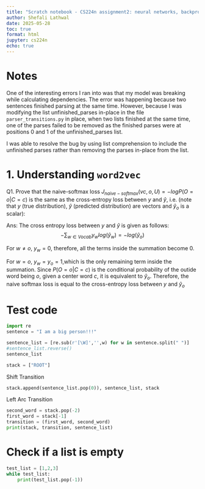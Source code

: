 ```yaml
---
title: "Scratch notebook - CS224n assignment2: neural networks, backpropagation, pytorch, dependency parsing"
author: Shefali Lathwal
date: 2025-05-28
toc: true
format: html
jupyter: cs224n
echo: true
---
```


# Notes
One of the interesting errors I ran into was that my model was breaking while calculating dependencies. The error was happening because two sentences finished parsing at the same time. However, because I was modifying the list unfinished_parses in-place in the file `parser_transitions.py` in place, when two lists finished at the same time, one of the parses failed to be removed as the finished parses were at positions 0 and 1 of the unfinished_parses list. 

I was able to resolve the bug by using list comprehension to include the unfinished parses rather than removing the parses in-place from the list.

# 1. Understanding `word2vec`

Q1. Prove that the naive-softmax loss $J_{naive-softmax}(vc, o, U) = − log P(O = o|C = c)$ is the same as the cross-entropy loss between $y$ and $\hat{y}$, i.e. (note that $y$ (true distribution), $\hat{y}$ (predicted distribution) are vectors and $\hat{y}_{o}$ is a scalar):



Ans: The cross entropy loss between $y$ and $\hat{y}$ is given as follows: $$- \sum_{w \in Vocab}{y_w log(\hat{y}_w)} = -log(\hat{y}_o) $$

For $w \ne o$, $y_w = 0$, therefore, all the terms inside the summation become 0.

For $w = o$, $y_w = y_o = 1$,which is the only remaining term inside the summation.
Since $P(O = o|C = c)$ is the conditional probability of the outide word being $o$, given a center word $c$, it is equivalent to $\hat{y}_o$. Therefore, the naive softmax loss is equal to the cross-entropy loss between $y$ and $\hat{y}_o$ 


# Test code
```python
import re
sentence = "I am a big person!!!"

sentence_list = [re.sub(r'[\W]','',w) for w in sentence.split(" ")]
#sentence_list.reverse()
sentence_list

stack = ["ROOT"]
```

Shift Transition
```python
stack.append(sentence_list.pop(0)), sentence_list, stack
```

Left Arc Transition

```python
second_word = stack.pop(-2)
first_word = stack[-1]
transition = (first_word, second_word)
print(stack, transition, sentence_list)
```

# Check if a list is empty
```python
test_list = [1,2,3]
while test_list:
    print(test_list.pop(-1))
```

